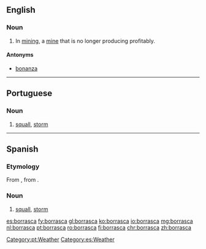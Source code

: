 ==English==

===Noun===
{{en-noun}}

# In [[mining]], a [[mine]] that is no longer producing profitably.

====Antonyms====
* [[bonanza]]

----

==Portuguese==

===Noun===
{{pt-noun|f}}

# [[squall]], [[storm]]

[[Category:pt:Weather]]

----

==Spanish==

===Etymology===
From {{etyl|la|es}} {{term|borras|lang=la}}, from {{term|boreas|lang=la}}.

===Noun===
{{es-noun|f}}

# [[squall]], [[storm]]

[[Category:es:Weather]]

[[es:borrasca]]
[[fy:borrasca]]
[[gl:borrasca]]
[[ko:borrasca]]
[[io:borrasca]]
[[mg:borrasca]]
[[nl:borrasca]]
[[pt:borrasca]]
[[ro:borrasca]]
[[fi:borrasca]]
[[chr:borrasca]]
[[zh:borrasca]]